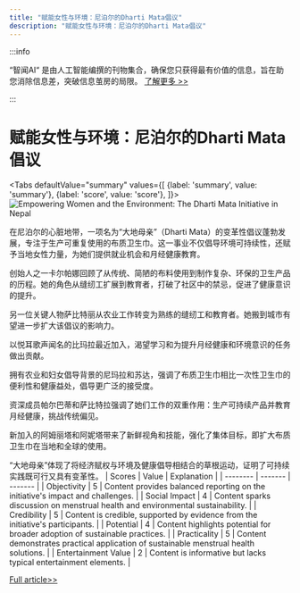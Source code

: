 ```yaml
---
title: "赋能女性与环境：尼泊尔的Dharti Mata倡议"
description: "赋能女性与环境：尼泊尔的Dharti Mata倡议"
---
```



:::info

“智闻AI“ 是由人工智能编撰的刊物集合，确保您只获得最有价值的信息，旨在助您消除信息差，突破信息茧房的局限。  [了解更多 >>](/)

:::

# 赋能女性与环境：尼泊尔的Dharti Mata倡议


<Tabs
	defaultValue="summary"
	values={[
	{label: 'summary', value: 'summary'},
	{label: 'score', value: 'score'},
]}>
<TabItem value="summary">
<img
  src="https://image.informedainews.com/2024/06/Soc-GW8-1717382604-0.jpg"
  alt="Empowering Women and the Environment: The Dharti Mata Initiative in Nepal"
/>



在尼泊尔的心脏地带，一项名为“大地母亲”（Dharti Mata）的变革性倡议蓬勃发展，专注于生产可重复使用的布质卫生巾。这一事业不仅倡导环境可持续性，还赋予当地女性力量，为她们提供就业机会和月经健康教育。

创始人之一卡尔帕娜回顾了从传统、简陋的布料使用到制作复杂、环保的卫生产品的历程。她的角色从缝纫工扩展到教育者，打破了社区中的禁忌，促进了健康意识的提升。

另一位关键人物萨比特丽从农业工作转变为熟练的缝纫工和教育者。她搬到城市有望进一步扩大该倡议的影响力。

以悦耳歌声闻名的比玛拉最近加入，渴望学习和为提升月经健康和环境意识的任务做出贡献。

拥有农业和妇女倡导背景的尼玛拉和苏达，强调了布质卫生巾相比一次性卫生巾的便利性和健康益处，倡导更广泛的接受度。

资深成员帕尔巴蒂和萨比特拉强调了她们工作的双重作用：生产可持续产品并教育月经健康，挑战传统偏见。

新加入的阿姆丽塔和阿妮塔带来了新鲜视角和技能，强化了集体目标，即扩大布质卫生巾在当地和全球的使用。

“大地母亲”体现了将经济赋权与环境及健康倡导相结合的草根运动，证明了可持续实践既可行又具有变革性。
</TabItem>
<TabItem value="score">
	| Scores     | Value   | Explanation |
	| -------- | ------- | ------- |
	| Objectivity  | 5    | Content provides balanced reporting on the initiative's impact and challenges.    |
	| Social Impact | 4     | Content sparks discussion on menstrual health and environmental sustainability.    |
	| Credibility    | 5    | Content is credible, supported by evidence from the initiative's participants.    |
	| Potential    | 4    | Content highlights potential for broader adoption of sustainable practices.    |
	| Practicality    | 5    | Content demonstrates practical application of sustainable menstrual health solutions.    |
	| Entertainment Value    | 2    | Content is informative but lacks typical entertainment elements.    |
</TabItem>
</Tabs>

[Full article>>](https://matters.town/a/m9ey82y0kvkd)
